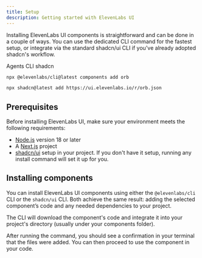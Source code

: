 ```yaml
---
title: Setup
description: Getting started with ElevenLabs UI
---
```


Installing ElevenLabs UI components is straightforward and can be done in a couple of ways. You can use the dedicated CLI command for the fastest setup, or integrate via the standard shadcn/ui CLI if you've already adopted shadcn's workflow.

<Tabs defaultValue="elevenlabs">

<TabsList>
  <TabsTrigger value="elevenlabs">Agents CLI</TabsTrigger>
  <TabsTrigger value="shadcn">shadcn</TabsTrigger>
</TabsList>

<TabsContent value="elevenlabs">

```bash
npx @elevenlabs/cli@latest components add orb
```

</TabsContent>

<TabsContent value="shadcn">

```bash
npx shadcn@latest add https://ui.elevenlabs.io/r/orb.json
```

</TabsContent>

</Tabs>

## Prerequisites

Before installing ElevenLabs UI, make sure your environment meets the following requirements:

- [Node.js](https://nodejs.org/) version 18 or later
- A [Next.js](https://nextjs.org/) project
- [shadcn/ui](https://ui.shadcn.com/) setup in your project. If you don't have it setup, running any install command will set it up for you.

## Installing components

You can install ElevenLabs UI components using either the `@elevenlabs/cli` CLI or the `shadcn/ui` CLI. Both achieve the same result: adding the selected component’s code and any needed dependencies to your project.

The CLI will download the component's code and integrate it into your project's directory (usually under your components folder).

After running the command, you should see a confirmation in your terminal that the files were added. You can then proceed to use the component in your code.
